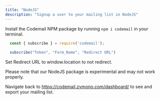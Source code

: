 ```yaml
---
title: "NodeJS"
description: "Signup a user to your mailing list in NodeJS"
---
```


Install the Codemail NPM package by running `npm i codemail` in your terminal.

<CodeGroup>

```js cm.js
  const { subscribe } = require('codemail');
  
  subscribe("Token", "Form_Name", "Redirect URL")
```
</CodeGroup>

Set Redirect URL to window.location to not redirect.

<Info>Please note that our NodeJS package is experimental and may not work properly.</Info>

Navigate back to https://codemail.zymono.com/dashboard/ to see and export your mailing list.
